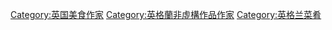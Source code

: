 [[Category:英国美食作家|Category:英国美食作家]]
[[Category:英格蘭非虛構作品作家|Category:英格蘭非虛構作品作家]]
[[Category:英格兰菜肴|Category:英格兰菜肴]]